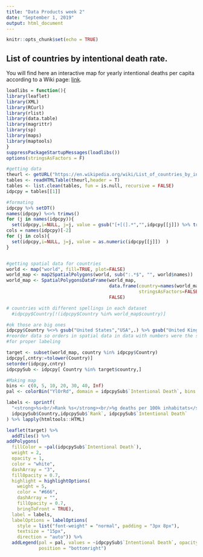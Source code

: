 ```yaml
---
title: "Data Products week 2"
date: "September 1, 2019"
output: html_document
---
```


```r
knitr::opts_chunk$set(echo = TRUE)
```

## List of countries by intentional death rate.

You will find here an interactive map for yearly intentional deaths per capita according to a Wiki page: [link](https://en.wikipedia.org/wiki/List_of_countries_by_intentional_death_rate).

```r
loadlibs = function(){
library(leaflet)
library(XML)
library(RCurl)
library(rlist)
library(data.table)
library(magrittr)
library(sp)
library(maps)
library(maptools)
}
suppressPackageStartupMessages(loadlibs())
options(stringsAsFactors = F)

#getting data
theurl <- getURL("https://en.wikipedia.org/wiki/List_of_countries_by_intentional_death_rate",.opts = list(ssl.verifypeer = FALSE) )
tables <- readHTMLTable(theurl,header = T)
tables <- list.clean(tables, fun = is.null, recursive = FALSE)
idpcpy = tables[[1]]

#formating 
idpcpy %>% setDT()
names(idpcpy) %<>% trimws()
for (j in names(idpcpy)){
  set(idpcpy,i=NULL, j=j, value = gsub("[+[(].*","",idpcpy[[j]]) %>% trimws()  )}
cols = names(idpcpy)[-2]
for (j in cols){
  set(idpcpy,i=NULL, j=j, value = as.numeric(idpcpy[[j]])  )
}


#getting spatial data for countries
world <- map("world", fill=TRUE, plot=FALSE)
world_map <- map2SpatialPolygons(world, sub(":.*$", "", world$names))
world_map <- SpatialPolygonsDataFrame(world_map,
                                      data.frame(country=names(world_map), 
                                                 stringsAsFactors=FALSE), 
                                      FALSE)

# countries with different spellings in each dataset
  #idpcpy$Country[!(idpcpy$Country %in% world_map$country)]

#ok those are big ones
idpcpy$Country %<>% gsub("United States","USA",.) %>% gsub("United Kingdom","UK",.)
#reorder data so orders in spatial data in data with numbers were the same
#for proper labeling

target <- subset(world_map, country %in% idpcpy$Country)
idpcpy[,cntry:=tolower(Country)]
setorder(idpcpy,cntry)
idpcpySub <- idpcpy[ Country %in% target$country,]

#Making map
bins <- c(0, 5, 10, 20, 30, 40, Inf)
pal <- colorBin("YlOrRd", domain = idpcpySub$`Intentional Death`, bins = bins)

labels <- sprintf(
  "<strong>%s<br/>Rank %s</strong><br/>%g deaths per 100k inhabitats</sup>",
  idpcpySub$Country,idpcpySub$`Rank`, idpcpySub$`Intentional Death`
) %>% lapply(htmltools::HTML)

leaflet(target) %>% 
  addTiles() %>% 
addPolygons(
  fillColor = ~pal(idpcpySub$`Intentional Death`),
  weight = 2,
  opacity = 1,
  color = "white",
  dashArray = "3",
  fillOpacity = 0.7,
  highlight = highlightOptions(
    weight = 5,
    color = "#666",
    dashArray = "",
    fillOpacity = 0.7,
    bringToFront = TRUE),
  label = labels,
  labelOptions = labelOptions(
    style = list("font-weight" = "normal", padding = "3px 8px"),
    textsize = "15px",
    direction = "auto")) %>%
  addLegend(pal = pal, values = ~idpcpySub$`Intentional Death`, opacity = 0.7, title = "Cases per 100,000<br/>inhabitats per year",
            position = "bottomright")
```
